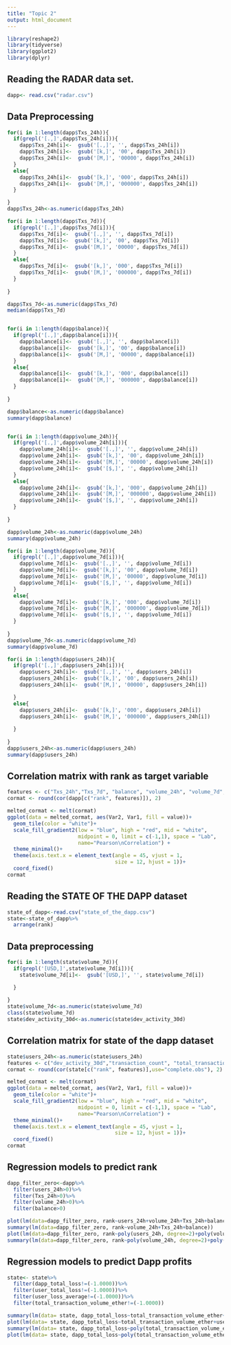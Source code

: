 ```yaml
---
title: "Topic 2"
output: html_document
---
```




```r
library(reshape2)
library(tidyverse)
library(ggplot2)
library(dplyr) 
```

## Reading the RADAR data set.

```r
dapp<- read.csv("radar.csv")
```

## Data Preprocessing
```r
for(i in 1:length(dapp$Txs_24h)){
  if(grepl('[.,]',dapp$Txs_24h[i])){
    dapp$Txs_24h[i]<-  gsub('[.,]', '', dapp$Txs_24h[i])
    dapp$Txs_24h[i]<-  gsub('[k,]', '00', dapp$Txs_24h[i])
    dapp$Txs_24h[i]<-  gsub('[M,]', '00000', dapp$Txs_24h[i])
  }
  else{
    dapp$Txs_24h[i]<-  gsub('[k,]', '000', dapp$Txs_24h[i])
    dapp$Txs_24h[i]<-  gsub('[M,]', '000000', dapp$Txs_24h[i])
  }

}
dapp$Txs_24h<-as.numeric(dapp$Txs_24h)

for(i in 1:length(dapp$Txs_7d)){
  if(grepl('[.,]',dapp$Txs_7d[i])){
    dapp$Txs_7d[i]<-  gsub('[.,]', '', dapp$Txs_7d[i])
    dapp$Txs_7d[i]<-  gsub('[k,]', '00', dapp$Txs_7d[i])
    dapp$Txs_7d[i]<-  gsub('[M,]', '00000', dapp$Txs_7d[i])
  }
  else{
    dapp$Txs_7d[i]<-  gsub('[k,]', '000', dapp$Txs_7d[i])
    dapp$Txs_7d[i]<-  gsub('[M,]', '000000', dapp$Txs_7d[i])
  }
  
}

dapp$Txs_7d<-as.numeric(dapp$Txs_7d)
median(dapp$Txs_7d)


for(i in 1:length(dapp$balance)){
  if(grepl('[.,]',dapp$balance[i])){
    dapp$balance[i]<-  gsub('[.,]', '', dapp$balance[i])
    dapp$balance[i]<-  gsub('[k,]', '00', dapp$balance[i])
    dapp$balance[i]<-  gsub('[M,]', '00000', dapp$balance[i])
  }
  else{
    dapp$balance[i]<-  gsub('[k,]', '000', dapp$balance[i])
    dapp$balance[i]<-  gsub('[M,]', '000000', dapp$balance[i])
  }
  
}

dapp$balance<-as.numeric(dapp$balance)
summary(dapp$balance)


for(i in 1:length(dapp$volume_24h)){
  if(grepl('[.,]',dapp$volume_24h[i])){
    dapp$volume_24h[i]<-  gsub('[.,]', '', dapp$volume_24h[i])
    dapp$volume_24h[i]<-  gsub('[k,]', '00', dapp$volume_24h[i])
    dapp$volume_24h[i]<-  gsub('[M,]', '00000', dapp$volume_24h[i])
    dapp$volume_24h[i]<-  gsub('[$,]', '', dapp$volume_24h[i])
  }
  else{
    dapp$volume_24h[i]<-  gsub('[k,]', '000', dapp$volume_24h[i])
    dapp$volume_24h[i]<-  gsub('[M,]', '000000', dapp$volume_24h[i])
    dapp$volume_24h[i]<-  gsub('[$,]', '', dapp$volume_24h[i])
  }
  
}

dapp$volume_24h<-as.numeric(dapp$volume_24h)
summary(dapp$volume_24h)

for(i in 1:length(dapp$volume_7d)){
  if(grepl('[.,]',dapp$volume_7d[i])){
    dapp$volume_7d[i]<-  gsub('[.,]', '', dapp$volume_7d[i])
    dapp$volume_7d[i]<-  gsub('[k,]', '00', dapp$volume_7d[i])
    dapp$volume_7d[i]<-  gsub('[M,]', '00000', dapp$volume_7d[i])
    dapp$volume_7d[i]<-  gsub('[$,]', '', dapp$volume_7d[i])
  }
  else{
    dapp$volume_7d[i]<-  gsub('[k,]', '000', dapp$volume_7d[i])
    dapp$volume_7d[i]<-  gsub('[M,]', '000000', dapp$volume_7d[i])
    dapp$volume_7d[i]<-  gsub('[$,]', '', dapp$volume_7d[i])
  }
  
}
dapp$volume_7d<-as.numeric(dapp$volume_7d)
summary(dapp$volume_7d)

for(i in 1:length(dapp$users_24h)){
  if(grepl('[.,]',dapp$users_24h[i])){
    dapp$users_24h[i]<-  gsub('[.,]', '', dapp$users_24h[i])
    dapp$users_24h[i]<-  gsub('[k,]', '00', dapp$users_24h[i])
    dapp$users_24h[i]<-  gsub('[M,]', '00000', dapp$users_24h[i])

  }
  else{
    dapp$users_24h[i]<-  gsub('[k,]', '000', dapp$users_24h[i])
    dapp$users_24h[i]<-  gsub('[M,]', '000000', dapp$users_24h[i])
   
  }
  
}
dapp$users_24h<-as.numeric(dapp$users_24h)
summary(dapp$users_24h)
```
## Correlation matrix with rank as target variable
```r
features <- c("Txs_24h","Txs_7d", "balance", "volume_24h", "volume_7d","users_24h")
cormat <- round(cor(dapp[c("rank", features)]), 2)

melted_cormat <- melt(cormat)
ggplot(data = melted_cormat, aes(Var2, Var1, fill = value))+
  geom_tile(color = "white")+
  scale_fill_gradient2(low = "blue", high = "red", mid = "white", 
                       midpoint = 0, limit = c(-1,1), space = "Lab", 
                       name="Pearson\nCorrelation") +
  theme_minimal()+ 
  theme(axis.text.x = element_text(angle = 45, vjust = 1, 
                                   size = 12, hjust = 1))+
  coord_fixed()
cormat

```
## Reading the STATE OF THE DAPP dataset

```r
state_of_dapp<-read.csv("state_of_the_dapp.csv")
state<-state_of_dapp%>%
  arrange(rank)
```

## Data preprocessing

```r
for(i in 1:length(state$volume_7d)){
  if(grepl('[USD,]',state$volume_7d[i])){
    state$volume_7d[i]<-  gsub('[USD,]', '', state$volume_7d[i])

  }
  
}
state$volume_7d<-as.numeric(state$volume_7d)
class(state$volume_7d)
state$dev_activity_30d<-as.numeric(state$dev_activity_30d)
```


## Correlation matrix for state of the dapp dataset
```r
state$users_24h<-as.numeric(state$users_24h)
features <- c("dev_activity_30d","transaction_count", "total_transaction_volume_ether", "volume_7d","users_24h","contract_count","dapp_total_loss","user_loss_average")
cormat <- round(cor(state[c("rank", features)],use="complete.obs"), 2)

melted_cormat <- melt(cormat)
ggplot(data = melted_cormat, aes(Var2, Var1, fill = value))+
  geom_tile(color = "white")+
  scale_fill_gradient2(low = "blue", high = "red", mid = "white", 
                       midpoint = 0, limit = c(-1,1), space = "Lab", 
                       name="Pearson\nCorrelation") +
  theme_minimal()+ 
  theme(axis.text.x = element_text(angle = 45, vjust = 1, 
                                   size = 12, hjust = 1))+
  coord_fixed()
cormat

```

## Regression models to predict rank
```r
dapp_filter_zero<-dapp%>%
  filter(users_24h>0)%>%
  filter(Txs_24h>0)%>%
  filter(volume_24h>0)%>%
  filter(balance>0)

plot(lm(data=dapp_filter_zero, rank~users_24h+volume_24h+Txs_24h+balance))
summary(lm(data=dapp_filter_zero, rank~volume_24h+Txs_24h+balance))
plot(lm(data=dapp_filter_zero, rank~poly(users_24h, degree=2)+poly(volume_24h, degree=2)+poly(Txs_24h, degree=2)+poly(balance, degree=2)))
summary(lm(data=dapp_filter_zero, rank~poly(volume_24h, degree=2)+poly(Txs_24h, degree=2)+poly(balance, degree=2)))
```

## Regression models to predict Dapp profits
```r
state<- state%>%
  filter(dapp_total_loss!=(-1.0000))%>%
  filter(user_total_loss!=(-1.0000))%>%
  filter(user_loss_average!=(-1.0000))%>%
  filter(total_transaction_volume_ether!=(-1.0000))

summary(lm(data= state, dapp_total_loss~total_transaction_volume_ether+user_loss_average+user_count_unique_remove_contract_creator))
plot(lm(data= state, dapp_total_loss~total_transaction_volume_ether+user_loss_average+user_count_unique_remove_contract_creator))
summary(lm(data= state, dapp_total_loss~poly(total_transaction_volume_ether, degree=2)+ poly(user_loss_average, degree=2)+poly(user_count_unique_remove_contract_creator, degree=2)))
plot(lm(data= state, dapp_total_loss~poly(total_transaction_volume_ether, degree=2)+ poly(user_loss_average, degree=2)+poly(user_count_unique_remove_contract_creator, degree=2)))

```